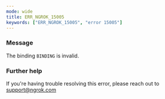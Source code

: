 ```yaml
---
mode: wide
title: ERR_NGROK_15005
keywords: ["ERR_NGROK_15005", "error 15005"]
---
```



### Message

The binding `BINDING` is invalid.

<ErrorDetails />

### Further help

If you're having trouble resolving this error, please reach out to [support@ngrok.com](mailto:support@ngrok.com?subject=Help%20with%20ERR_NGROK_15005)
